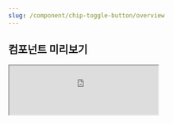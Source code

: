 ```yaml
---
slug: /component/chip-toggle-button/overview
---
```


## 컴포넌트 미리보기

<Iframe
  src="https://sprout-storybook.vercel.app/iframe.html?args=&id=components-chip-chiptogglebutton--basic&viewMode=story"
  height="100px"
/>

![image coming soon](../../overviewImageComingSoon.png)
